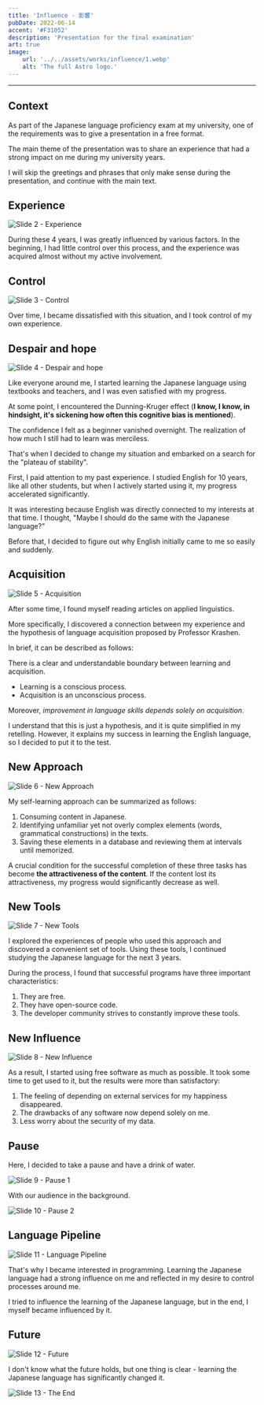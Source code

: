 ```yaml
---
title: 'Influence - 影響'
pubDate: 2022-06-14
accent: '#F31052'
description: 'Presentation for the final examination'
art: true
image:
    url: '../../assets/works/influence/1.webp'
    alt: 'The full Astro logo.'
---
```


---

## Context

As part of the Japanese language proficiency exam at my university, one of the requirements was to give a presentation in a free format.

The main theme of the presentation was to share an experience that had a strong impact on me during my university years.

I will skip the greetings and phrases that only make sense during the presentation, and continue with the main text.

## Experience

![Slide 2 - Experience](@assets/works/influence/2.webp)

During these 4 years, I was greatly influenced by various factors. In the beginning, I had little control over this process, and the experience was acquired almost without my active involvement.

## Control

![Slide 3 - Control](@assets/works/influence/3.webp)

Over time, I became dissatisfied with this situation, and I took control of my own experience.

## Despair and hope

![Slide 4 - Despair and hope](@assets/works/influence/4.webp)

Like everyone around me, I started learning the Japanese language using textbooks and teachers, and I was even satisfied with my progress.

At some point, I encountered the Dunning-Kruger effect (**I know, I know, in hindsight, it's sickening how often this cognitive bias is mentioned**).

The confidence I felt as a beginner vanished overnight. The realization of how much I still had to learn was merciless.

That's when I decided to change my situation and embarked on a search for the "plateau of stability".

First, I paid attention to my past experience. I studied English for 10 years, like all other students, but when I actively started using it, my progress accelerated significantly.

It was interesting because English was directly connected to my interests at that time. I thought, "Maybe I should do the same with the Japanese language?"

Before that, I decided to figure out why English initially came to me so easily and suddenly.

## Acquisition

![Slide 5 - Acquisition](@assets/works/influence/5.webp)

After some time, I found myself reading articles on applied linguistics.

More specifically, I discovered a connection between my experience and the hypothesis of language acquisition proposed by Professor Krashen.

In brief, it can be described as follows:

There is a clear and understandable boundary between learning and acquisition.

-   Learning is a conscious process.
-   Acquisition is an unconscious process.

Moreover, _improvement in language skills depends solely on acquisition_.

I understand that this is just a hypothesis, and it is quite simplified in my retelling. However, it explains my success in learning the English language, so I decided to put it to the test.

## New Approach

![Slide 6 - New Approach](@assets/works/influence/6.webp)

My self-learning approach can be summarized as follows:

1. Consuming content in Japanese.
2. Identifying unfamiliar yet not overly complex elements (words, grammatical constructions) in the texts.
3. Saving these elements in a database and reviewing them at intervals until memorized.

A crucial condition for the successful completion of these three tasks has become **the attractiveness of the content**. If the content lost its attractiveness, my progress would significantly decrease as well.

## New Tools

![Slide 7 - New Tools](@assets/works/influence/7.webp)

I explored the experiences of people who used this approach and discovered a convenient set of tools. Using these tools, I continued studying the Japanese language for the next 3 years.

During the process, I found that successful programs have three important characteristics:

1. They are free.
2. They have open-source code.
3. The developer community strives to constantly improve these tools.

## New Influence

![Slide 8 - New Influence](@assets/works/influence/8.webp)

As a result, I started using free software as much as possible. It took some time to get used to it, but the results were more than satisfactory:

1. The feeling of depending on external services for my happiness disappeared.
2. The drawbacks of any software now depend solely on me.
3. Less worry about the security of my data.

## Pause

Here, I decided to take a pause and have a drink of water.

![Slide 9 - Pause 1](@assets/works/influence/9.webp)

With our audience in the background.

![Slide 10 - Pause 2](@assets/works/influence/10.webp)

## Language Pipeline

![Slide 11 - Language Pipeline](@assets/works/influence/11.webp)

That's why I became interested in programming. Learning the Japanese language had a strong influence on me and reflected in my desire to control processes around me.

I tried to influence the learning of the Japanese language, but in the end, I myself became influenced by it.

## Future

![Slide 12 - Future](@assets/works/influence/12.webp)

I don't know what the future holds, but one thing is clear - learning the Japanese language has significantly changed it.

![Slide 13 - The End](@assets/works/influence/13.webp)
